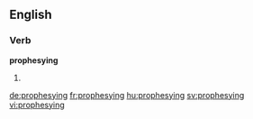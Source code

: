 ==English==

===Verb===
'''prophesying'''

# {{present participle of|prophesy}}

[[de:prophesying]]
[[fr:prophesying]]
[[hu:prophesying]]
[[sv:prophesying]]
[[vi:prophesying]]